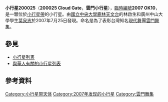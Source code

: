 {{Infobox Planet
| bgcolour = #FFFFC0
| name = 200025 雲門<br>200025 Cloud Gate
| symbol= 
| image = 
| caption = 
| discovery = yes
| discovery_ref = 
| discoverer = [[林啟生|林啟生]]、[[葉泉志|葉泉志]]
| discovery_site = [[鹿林天文台|鹿林天文台]]
| discovered = 2007年7月25日
| designations = yes
| mp_name = '''雲門(小行星 200025)'''
| named_after = [[雲門舞集|雲門舞集]]
| alt_names = 2007 OK10
| mp_category = [[小行星帶|主帶]]
| orbit_ref = <ref>[http://ssd.jpl.nasa.gov/sbdb.cgi?sstr=200025%20Cloud%20Gate;orb=0;cov=0;log=0;cad=0#orb 200025 Cloud Gate at JPL Small Body Browser]</ref>
| epoch = 
| aphelion = {{convert|3.3722292|AU|km|3|abbr=on|lk=out}}
| perihelion = {{convert|2.9272850|AU|km|3|abbr=on}}
| semimajor = {{convert|3.1497571|AU|km|3|abbr=on}}
| eccentricity = 0.0706315
| period = 2041.8038929 [[日|日]]<br />5.59 [[儒略年|儒略年]]
| mean_anomaly = 170.75768°
| inclination = 5.77072°
| physical_characteristics = yes
| abs_magnitude = 15.2
}}

'''小行星200025'''（'''200025 Cloud Gate'''，'''雲門小行星'''），[[天文學臨時編號|臨時編號]]'''2007 OK10'''，是一顆位於[[小行星帶|小行星帶]]的小行星。由[[國立中央大學|國立中央大學]][[鹿林天文台|鹿林天文台]]的林啟生和廣州中山大學學生[[葉泉志|葉泉志]]於2007年7月25日發現。命名是為了表彰台灣知名[[現代舞|現代舞]]團[[雲門舞集|雲門舞集]]。

== 參見 ==
* [[小行星列表|小行星列表]]
* [[與華人有關的小行星列表|與華人有關的小行星列表]]

== 參考資料 ==
{{Reflist}}
{{Minor Planet Number|[[小行星200024|小行星200024]]|[[小行星200026|小行星200026]]}}
{{小天體}}
{{beltasteroid-stub}}

[[Category:小行星带天体|Category:小行星带天体]]
[[Category:2007年发现的小行星|Category:2007年发现的小行星]]
[[Category:雲門舞集|Category:雲門舞集]]